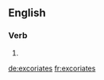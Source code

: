 {{also|excoriâtes}}
==English==

===Verb===
{{head|en|verb form}}

# {{en-third-person singular of|excoriate}}

[[de:excoriates]]
[[fr:excoriates]]